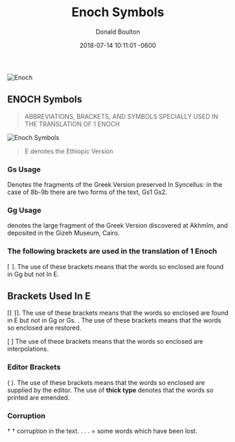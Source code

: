﻿---
title: "Enoch Symbols"
date: 2018-07-14 10:11:01 -0600
last_modified_at: 2018-07-14T10:10:12-04:00
author: Donald Boulton
tags:
  - Original Bible
  - Enoch
categories:
  - Enoch
tweet_id: 145116818707714048
description: "The Symbols use in Enoch Books 1 and 2"
github_editme_path: donaldboulton/bibwoe.com/blob/master/content/posts/2018-07-13-post-Enoch-Symbols.md
---


![Enoch](../assets/book-of-enoch.webp)

## ENOCH Symbols

> ABBREVIATIONS, BRACKETS, AND SYMBOLS SPECIALLY USED IN THE TRANSLATION OF 1 ENOCH

![Enoch Symbols](./enoch-preface-intro.jpg)

> E denotes the Ethiopic Version

### Gs Usage

Denotes the fragments of the Greek Version preserved In Syncellus: in the case of 8b-9b there are two forms of the text, Gs1 Gs2.

### Gg Usage

denotes the large fragment of the Greek Version discovered at Akhmîm, and deposited in the Gizeh Museum, Cairo.

### The following brackets are used in the translation of 1 Enoch

⌈ ⌉. The use of these brackets means that the words so enclosed are found in Gg but not In E.

## Brackets Used In E

⌈⌈ ⌉⌉. The use of these brackets means that the words so enclosed are found in E but not in Gg or Gs. . The use of these brackets means that the words so enclosed are restored.

[ ] The use of these brackets means that the words so enclosed are interpolations.

### Editor Brackets

( ). The use of these brackets means that the words so enclosed are supplied by the editor. The use of **thick type** denotes that the words so printed are emended.

### Corruption

† † corruption in the text. . . . = some words which have been lost.

<GitHubButtons />

<Share />

